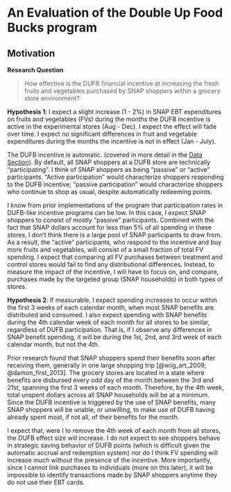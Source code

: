 # An Evaluation of the Double Up Food Bucks program {#chapter-1}

## Motivation {-}

**Research Question**

> How effective is the DUFB financial incentive at increasing the fresh fruits and vegetables purchased by SNAP shoppers within a grocery store environment?

**Hypothesis 1**: I expect a slight increase (1 - 2%) in SNAP EBT expenditures on fruits and vegetables (FVs) during the months the DUFB incentive is active in the experimental stores (Aug - Dec). I expect the effect will fade over time. I expect no significant differences in fruit and vegetable expenditures during the months the incentive is not in effect (Jan - July).

The DUFB incentive is automatic. (covered in more detail in the [Data Section](#data-1)). By default, all SNAP shoppers at a DUFB store are technically "participating". I think of SNAP shoppers as being "passive" or "active" participants. "Active participation" would characterize shoppers responding to the DUFB incentive; "passive participation" would characterize shoppers who continue to shop as usual, despite automatically redeeming points.


I know from prior implementations of the program that participation rates in DUFB-like incentive programs can be low. In this case, I expect SNAP shoppers to consist of mostly "passive" participants. Combined with the fact that SNAP dollars account for less than 5% of all spending in these stores, I don't think there is a large pool of SNAP participants to draw from. As a result, the "active" participants, who respond to the incentive and buy more fruits and vegetables, will consist of a small fraction of total FV spending. I expect that comparing all FV purchases between treatment and control stores would fail to find any distributional differences. Instead, to measure the impact of the incentive, I will have to focus on, and compare, purchases made by the targeted group (SNAP households) in both types of stores.

**Hypothesis 2**: If measurable, I expect spending increases to occur within the first 3 weeks of each calendar month, when most SNAP benefits are distributed and consumed. I also expect spending with SNAP benefits during the 4th calendar week of each month for all stores to be similar, regardless of DUFB participation. That is, if I observe any differences in SNAP benefit spending, it will be during the 1st, 2nd, and 3rd week of each calendar month, but not the 4th.

Prior research found that SNAP shoppers spend their benefits soon after receiving them, generally in one large shopping trip [@wiig_art_2009; @damon_first_2013]. The grocery stores are located in a state where benefits are disbursed every odd day of the month between the 3rd and 21st, spanning the first 3 weeks of each month. Therefore, by the 4th week, total unspent dollars across all SNAP households will be at a minimum. Since the DUFB incentive is triggered by the use of SNAP benefits, many SNAP shoppers will be unable, or unwilling, to make use of DUFB having already spent most, if not all, of their benefits for the month.

I expect that, were I to remove the 4th week of each month from all stores, the DUFB effect size will increase. I do not expect to see shoppers behave in strategic saving behavior of DUFB points (which is difficult given the automatic accrual and redemption system) nor do I think FV spending will increase much without the presence of the incentive. More importantly, since I cannot link purchases to individuals (more on this later), it will be impossible to identify transactions made by SNAP shoppers anytime they do not use their EBT cards.

